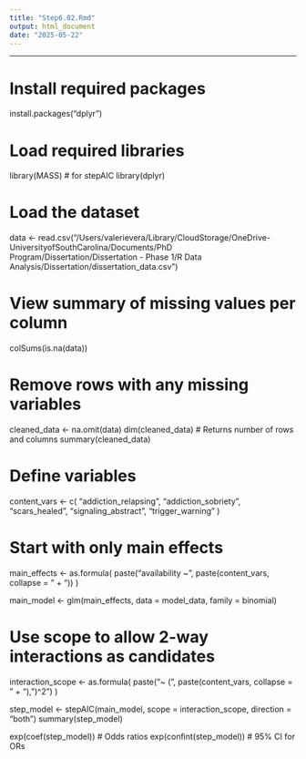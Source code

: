 ```yaml
---
title: "Step6.02.Rmd"
output: html_document
date: "2025-05-22"
---
```

---
# Install required packages
install.packages("dplyr") 

# Load required libraries
library(MASS)  # for stepAIC
library(dplyr)

# Load the dataset
data <- read.csv("/Users/valerievera/Library/CloudStorage/OneDrive-UniversityofSouthCarolina/Documents/PhD Program/Dissertation/Dissertation - Phase 1/R Data Analysis/Dissertation/dissertation_data.csv")

# View summary of missing values per column
colSums(is.na(data))

# Remove rows with any missing variables
cleaned_data <- na.omit(data)
dim(cleaned_data)  # Returns number of rows and columns
summary(cleaned_data)

# Define variables
content_vars <- c(
  "addiction_relapsing", "addiction_sobriety", "scars_healed", "signaling_abstract", "trigger_warning"
)

# Start with only main effects
main_effects <- as.formula(
  paste("availability ~", paste(content_vars, collapse = " + "))
)

main_model <- glm(main_effects, data = model_data, family = binomial)

# Use scope to allow 2-way interactions as candidates
interaction_scope <- as.formula(
  paste("~ (", paste(content_vars, collapse = " + "), ")^2")
)

step_model <- stepAIC(main_model, scope = interaction_scope, direction = "both")
summary(step_model)


exp(coef(step_model))           # Odds ratios
exp(confint(step_model))        # 95% CI for ORs

